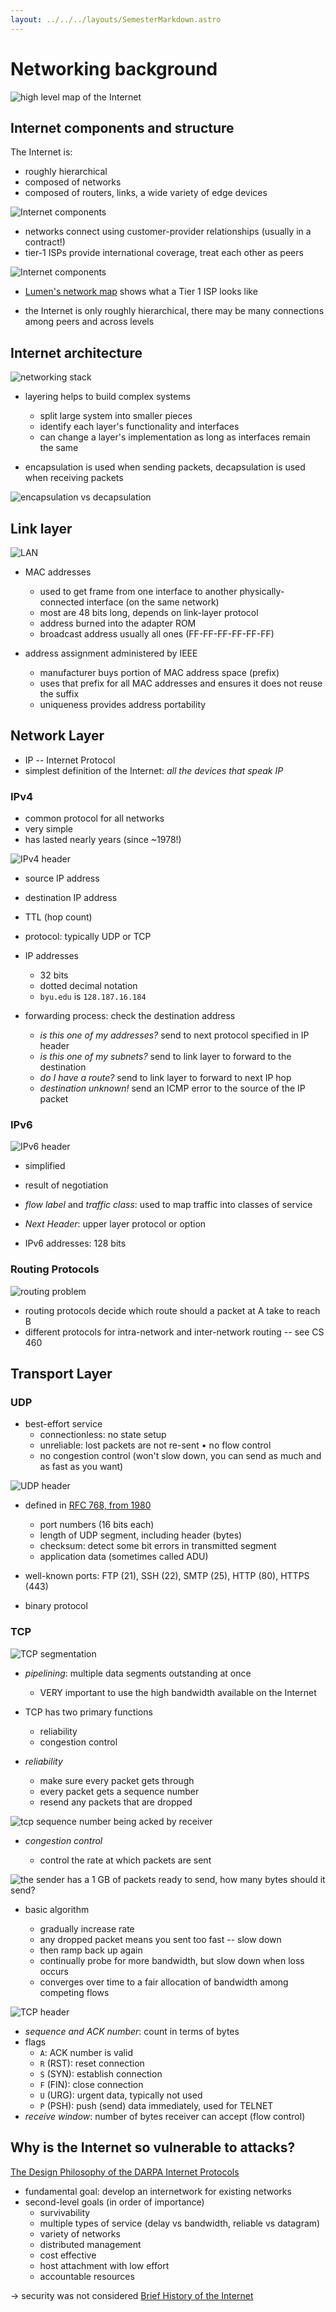 ```yaml
---
layout: ../../../layouts/SemesterMarkdown.astro
---
```


# Networking background

![high level map of the Internet](/images/notes/worldBlack.jpg)

## Internet components and structure

The Internet is:

- roughly hierarchical
- composed of networks
- composed of routers, links, a wide variety of edge devices

![Internet components](/images/notes/fig01_01.png)

- networks connect using customer-provider relationships (usually in a
  contract!)
- tier-1 ISPs provide international coverage, treat each other as peers

![Internet components](/images/notes/fig01_11.png)

- [Lumen's network map](https://www.lumen.com/en-us/resources/network-maps.html)
  shows what a Tier 1 ISP looks like

- the Internet is only roughly hierarchical, there may be many connections among
  peers and across levels

## Internet architecture

![networking stack](/images/notes/fig01_19.png)

- layering helps to build complex systems

  - split large system into smaller pieces
  - identify each layer's functionality and interfaces
  - can change a layer's implementation as long as interfaces remain the same

- encapsulation is used when sending packets, decapsulation is used when
  receiving packets

![encapsulation vs decapsulation](/images/notes/fig01_20.png)

## Link layer

![LAN](/images/notes/fig05_16.png)

- MAC addresses

  - used to get frame from one interface to another physically-connected
    interface (on the same network)
  - most are 48 bits long, depends on link-layer protocol
  - address burned into the adapter ROM
  - broadcast address usually all ones (FF-FF-FF-FF-FF-FF)

- address assignment administered by IEEE
  - manufacturer buys portion of MAC address space (prefix)
  - uses that prefix for all MAC addresses and ensures it does not reuse the
    suffix
  - uniqueness provides address portability

## Network Layer

- IP -- Internet Protocol
- simplest definition of the Internet: _all the devices that speak IP_

### IPv4

- common protocol for all networks
- very simple
- has lasted nearly years (since ~1978!)

![IPv4 header](/images/notes/fig04_13.png)

- source IP address
- destination IP address
- TTL (hop count)
- protocol: typically UDP or TCP

- IP addresses

  - 32 bits
  - dotted decimal notation
  - `byu.edu` is `128.187.16.184`

- forwarding process: check the destination address
  - _is this one of my addresses?_ send to next protocol specified in IP header
  - _is this one of my subnets?_ send to link layer to forward to the
    destination
  - _do I have a route?_ send to link layer to forward to next IP hop
  - _destination unknown!_ send an ICMP error to the source of the IP packet

### IPv6

![IPv6 header](/images/notes/fig04_24.png)

- simplified
- result of negotiation
- _flow label_ and _traffic class_: used to map traffic into classes of service
- _Next Header_: upper layer protocol or option

- IPv6 addresses: 128 bits

### Routing Protocols

![routing problem](/images/notes/routing.png)

- routing protocols decide which route should a packet at A take to reach B
- different protocols for intra-network and inter-network routing -- see CS 460

## Transport Layer

### UDP

- best-effort service
  - connectionless: no state setup
  - unreliable: lost packets are not re-sent • no flow control
  - no congestion control (won't slow down, you can send as much and as fast as
    you want)

![UDP header](/images/notes/fig03_07.png)

- defined in [RFC 768, from 1980](https://www.ietf.org/rfc/rfc768.txt)

  - port numbers (16 bits each)
  - length of UDP segment, including header (bytes)
  - checksum: detect some bit errors in transmitted segment
  - application data (sometimes called ADU)

- well-known ports: FTP (21), SSH (22), SMTP (25), HTTP (80), HTTPS (443)

- binary protocol

### TCP

![TCP segmentation](/images/notes/fig03_28.png)

- _pipelining_: multiple data segments outstanding at once

  - VERY important to use the high bandwidth available on the Internet

- TCP has two primary functions

  - reliability
  - congestion control

- _reliability_

  - make sure every packet gets through
  - every packet gets a sequence number
  - resend any packets that are dropped

![tcp sequence number being acked by receiver](/images/notes/tcp-sequence-ack.png)

- _congestion control_

  - control the rate at which packets are sent

![the sender has a 1 GB of packets ready to send, how many bytes should it send?](/images/notes/tcp-congestion-control-question.png)

- basic algorithm

  - gradually increase rate
  - any dropped packet means you sent too fast -- slow down
  - then ramp back up again
  - continually probe for more bandwidth, but slow down when loss occurs
  - converges over time to a fair allocation of bandwidth among competing flows

![TCP header](/images/notes/fig03_29.png)

- _sequence and ACK number_: count in terms of bytes
- flags
  - `A`: ACK number is valid
  - `R` (RST): reset connection
  - `S` (SYN): establish connection
  - `F` (FIN): close connection
  - `U` (URG): urgent data, typically not used
  - `P` (PSH): push (send) data immediately, used for TELNET
- _receive window_: number of bytes receiver can accept (flow control)

## Why is the Internet so vulnerable to attacks?

[The Design Philosophy of the DARPA Internet Protocols](http://ccr.sigcomm.org/archive/1995/jan95/ccr-9501-clark.pdf)

- fundamental goal: develop an internetwork for existing networks
- second-level goals (in order of importance)
  - survivability
  - multiple types of service (delay vs bandwidth, reliable vs datagram)
  - variety of networks
  - distributed management
  - cost effective
  - host attachment with low effort
  - accountable resources

→ security was not considered
[Brief History of the Internet](https://www.internetsociety.org/wp-content/uploads/2017/09/ISOC-History-of-the-Internet_1997.pdf)
